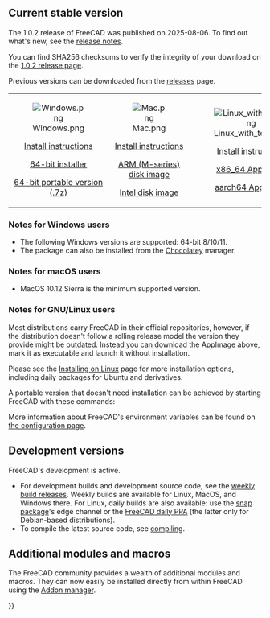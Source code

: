 <languages/>
{{TOCright}}

== Current stable version ==

The 1.0.2 release of FreeCAD was published on 2025-08-06. To find out what's new, see the [[Release_notes_1.0|release notes]].

You can find SHA256 checksums to verify the integrity of your download on the [https://github.com/FreeCAD/FreeCAD/releases/tag/1.0.2 1.0.2 release page].

Previous versions can be downloaded from the [https://github.com/FreeCAD/FreeCAD/releases releases] page.
<!--Do not remove this tag. It would add even more places where version info has to be kept up to date-->
{| cellpadding="20" style="font-size:120%"

| align=center | [[Image:Windows.png]]

[[Installing_on_Windows|Install instructions]]

[https://github.com/FreeCAD/FreeCAD/releases/download/1.0.2/FreeCAD_1.0.2-conda-Windows-x86_64-installer-1.exe 64-bit installer]

[https://github.com/FreeCAD/FreeCAD/releases/download/1.0.2/FreeCAD_1.0.2-conda-Windows-x86_64-py311.7z 64-bit portable version (.7z)]

| align=center | [[Image:Mac.png]]

[[Installing_on_Mac|Install instructions]]

[https://github.com/FreeCAD/FreeCAD/releases/download/1.0.2/FreeCAD_1.0.2-conda-macOS-arm64-py311.dmg ARM (M-series) disk image]

[https://github.com/FreeCAD/FreeCAD/releases/download/1.0.2/FreeCAD_1.0.2-conda-macOS-x86_64-py311.dmg Intel disk image]

| align=center | [[Image:Linux_with_text.png]]

[[Installing_on_Linux|Install instructions]]

[https://github.com/FreeCAD/FreeCAD/releases/download/1.0.2/FreeCAD_1.0.2-conda-Linux-x86_64-py311.AppImage x86_64 AppImage]

[https://github.com/FreeCAD/FreeCAD/releases/download/1.0.2/FreeCAD_1.0.2-conda-Linux-aarch64-py311.AppImage aarch64 AppImage]

|}

=== Notes for Windows users ===

* The following Windows versions are supported: 64-bit 8/10/11.
* The package can also be installed from the [https://chocolatey.org/packages/freecad Chocolatey] manager.

=== Notes for macOS users ===

* MacOS 10.12 Sierra is the minimum supported version.

=== Notes for GNU/Linux users ===

Most distributions carry FreeCAD in their official repositories, however, if the distribution doesn't follow a rolling release model the version they provide might be outdated. Instead you can download the AppImage above, mark it as executable and launch it without installation.

Please see the [[Installing_on_Linux|Installing on Linux]] page for more installation options, including daily packages for Ubuntu and derivatives.

A portable version that doesn't need installation can be achieved by starting FreeCAD with these commands:

{{Code|lang=text|code=
cd path/to/directory_containing_AppImage/
chmod +x ./name_of_AppImage_file.AppImage
HOME="$PWD/Settings" FREECAD_USER_HOME="$PWD/Settings" ./name_of_AppImage_file.AppImage
}}

More information about FreeCAD's environment variables can be found on [[Start_up_and_Configuration#Environment_variables|the configuration page]].

== Development versions ==

FreeCAD's development is active.
* For development builds and development source code, see the [https://github.com/FreeCAD/FreeCAD/releases weekly build releases]. Weekly builds are available for Linux, MacOS, and Windows there. For Linux, daily builds are also available: use the [[Ubuntu_Snap|snap package]]'s edge channel or the [https://launchpad.net/~freecad-maintainers/+archive/ubuntu/freecad-daily FreeCAD daily PPA] (the latter only for Debian-based distributions).
* To compile the latest source code, see [[Compiling|compiling]].

== Additional modules and macros ==

<div class="mw-translate-fuzzy">
The FreeCAD community provides a wealth of additional modules and macros. They can now easily be installed directly from within FreeCAD using the [[Std_AddonMgr|Addon manager]].
</div>


{{Userdocnavi{{#translation:}}}}